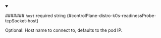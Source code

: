 
<details className="config-field" data-expandable="false" open>
<summary>

####### `host` <span className="config-field-required" data-required="false">required</span> <span className="config-field-type">string</span> <span className="config-field-default"></span> <span className="config-field-enum"></span> {#controlPlane-distro-k0s-readinessProbe-tcpSocket-host}

Optional: Host name to connect to, defaults to the pod IP.

</summary>



</details>
